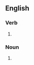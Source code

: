 ==English==

===Verb===
{{head|en|verb form}}

# {{en-third-person singular of|skedaddle}}

===Noun===
{{head|en|noun plural form}}

# {{plural of|skedaddle|lang=en}}